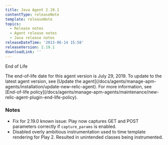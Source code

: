 ```yaml
---
title: Java Agent 2.19.1
contentType: releaseNote
template: releaseNote
topics:
  - Release notes
  - Agent release notes
  - Java release notes
releaseDateTime: '2013-06-14 15:58'
releaseVersion: 2.19.1
downloadLink: ''
---
```


End of Life

<Callout variant="important">
  The end-of-life date for this agent version is July 29, 2019. To update to the latest agent version, see [Update the agent](/docs/agents/manage-apm-agents/installation/update-new-relic-agent). For more information, see [End-of-life policy](/docs/agents/manage-apm-agents/maintenance/new-relic-agent-plugin-end-life-policy).
</Callout>

### Notes

* Fix for 2.19.0 known issue: Play now captures GET and POST parameters correctly if `capture_params` is enabled.
* Disabled overly ambitious instrumentation used to time template rendering for Play 2. Resulted in unintended classes being instrumented.
